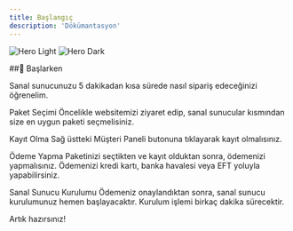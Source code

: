 ```yaml
---
title: Başlangıç
description: 'Dökümantasyon'
---
```


<img
  className="block dark:hidden"
  src="/images/hero-light.svg"
  alt="Hero Light"
/>
<img
  className="hidden dark:block"
  src="/images/hero-dark.svg"
  alt="Hero Dark"
/>

##👋 Başlarken

Sanal sunucunuzu 5 dakikadan kısa sürede nasıl sipariş edeceğinizi öğrenelim.


Paket Seçimi
Öncelikle websitemizi ziyaret edip, sanal sunucular kısmından size en uygun paketi seçmelisiniz.

Kayıt Olma
Sağ üstteki Müşteri Paneli butonuna tıklayarak kayıt olmalısınız.

Ödeme Yapma
Paketinizi seçtikten ve kayıt olduktan sonra, ödemenizi yapmalısınız. Ödemenizi kredi kartı, banka havalesi veya EFT yoluyla yapabilirsiniz.

Sanal Sunucu Kurulumu
Ödemeniz onaylandıktan sonra, sanal sunucu kurulumunuz hemen başlayacaktır. Kurulum işlemi birkaç dakika sürecektir.

Artık hazırsınız!
